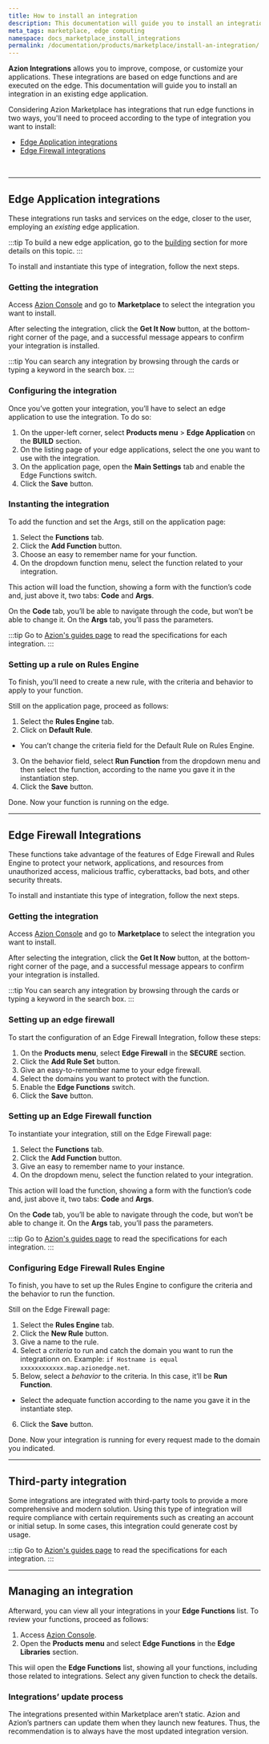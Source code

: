 ```yaml
---
title: How to install an integration
description: This documentation will guide you to install an integration in an existing edge application.
meta_tags: marketplace, edge computing
namespace: docs_marketplace_install_integrations
permalink: /documentation/products/marketplace/install-an-integration/
---
```



**Azion Integrations** allows you to improve, compose, or customize your applications. These integrations are based on edge functions and are executed on the edge. This documentation will guide you to install an integration in an existing edge application.

Considering Azion Marketplace has integrations that run edge functions in two ways, you'll need to proceed according to the type of integration you want to install:

- [Edge Application integrations](#edge-application-integrations)
- [Edge Firewall integrations](#edge-firewall-integrations)

<LinkButton link="/en/documentation/products/marketplace/integrations/" label="go to integrations reference" severity="secondary" /> 


<br />
<LinkButton link="/en/documentation/products/guides/#marketplace" label="Go to integrations guides" severity="secondary" /> 



---

## Edge Application integrations

These integrations run tasks and services on the edge, closer to the user, employing an *existing* edge application.

:::tip
To build a new edge application, go to the [building](/en/documentation/products/guides/build/build-an-application/) section for more details on this topic.
:::

To install and instantiate this type of integration, follow the next steps.

### Getting the integration

Access [Azion Console](https://console.azion.com) and go to **Marketplace** to select the integration you want to install.

After selecting the integration, click the **Get It Now** button, at the bottom-right corner of the page, and a successful message appears to confirm your integration is installed.

:::tip
You can search any integration by browsing through the cards or typing a keyword in the search box. 
:::

### Configuring the integration

Once you’ve gotten your integration, you’ll have to select an edge application to use the integration. To do so:

1. On the upper-left corner, select **Products menu** > **Edge Application** on the **BUILD** section.
2. On the listing page of your edge applications, select the one you want to use with the integration.
3. On the application page, open the **Main Settings** tab and enable the Edge Functions switch.
4. Click the **Save** button.

### Instanting the integration

To add the function and set the Args, still on the application page:

1. Select the **Functions** tab.
2. Click the **Add Function** button.
3. Choose an easy to remember name for your function.
4. On the dropdown function menu, select the function related to your integration.

This action will load the function, showing a form with the function’s code and, just above it, two tabs: **Code** and **Args**.

On the **Code** tab, you’ll be able to navigate through the code, but won’t be able to change it. On the **Args** tab, you’ll pass the parameters.

:::tip
Go to [Azion's guides page](/en/documentation/products/guides/#marketplace) to read the specifications for each integration.
:::

### Setting up a rule on Rules Engine

To finish, you'll need to create a new rule, with the criteria and behavior to apply to your function.

Still on the application page, proceed as follows:

1. Select the **Rules Engine** tab.
2. Click on **Default Rule**.
- You can’t change the criteria field for the Default Rule on Rules Engine.
3. On the behavior field, select **Run Function** from the dropdown menu and then select the function, according to the name you gave it in the instantiation step.
4. Click the **Save** button.

Done. Now your function is running on the edge.

---

## Edge Firewall Integrations

These functions take advantage of the features of Edge Firewall and Rules Engine to protect your network, applications, and resources from unauthorized access, malicious traffic, cyberattacks, bad bots, and other security threats.

To install and instantiate this type of integration, follow the next steps.

### Getting the integration

Access [Azion Console](https://console.azion.com) and go to **Marketplace** to select the integration you want to install.

After selecting the integration, click the **Get It Now** button, at the bottom-right corner of the page, and a successful message appears to confirm your integration is installed.

:::tip
You can search any integration by browsing through the cards or typing a keyword in the search box. 
:::

### Setting up an edge firewall

To start the configuration of an Edge Firewall Integration, follow these steps:

1. On the **Products menu**, select **Edge Firewall** in the **SECURE** section.
2. Click the **Add Rule Set** button.
3. Give an easy-to-remember name to your edge firewall.
4. Select the domains you want to protect with the function.
5. Enable the **Edge Functions** switch.
6. Click the **Save** button.

### Setting up an Edge Firewall function

To instantiate your integration, still on the Edge Firewall page:

1. Select the **Functions** tab.
2. Click the **Add Function** button.
3. Give an easy to remember name to your instance.
4. On the dropdown menu, select the function related to your integration.

This action will load the function, showing a form with the function’s code and, just above it, two tabs: **Code** and **Args**.

On the **Code** tab, you’ll be able to navigate through the code, but won’t be able to change it. On the **Args** tab, you’ll pass the parameters.

:::tip
Go to [Azion's guides page](/en/documentation/products/guides/#marketplace) to read the specifications for each integration.
:::

### Configuring Edge Firewall Rules Engine

To finish, you have to set up the Rules Engine to configure the criteria and the behavior to run the function.

Still on the Edge Firewall page:

1. Select the **Rules Engine** tab.
2. Click the **New Rule** button.
3. Give a name to the rule.
4. Select a *criteria* to run and catch the domain you want to run the integrationn on. Example: `if Hostname is equal xxxxxxxxxxxx.map.azionedge.net`.
5. Below, select a *behavior* to the criteria. In this case, it’ll be **Run Function**.
- Select the adequate function according to the name you gave it in the instantiate step.
6. Click the **Save** button.

Done. Now your integration is running for every request made to the domain you indicated.

---

## Third-party integration

Some integrations are integrated with third-party tools to provide a more comprehensive and modern solution. Using this type of integration will require compliance with certain requirements such as creating an account or initial setup. In some cases, this integration could generate cost by usage.

:::tip
Go to [Azion's guides page](/en/documentation/products/guides/#marketplace) to read the specifications for each integration.
:::

---

## Managing an integration

Afterward, you can view all your integrations in your **Edge Functions** list. To review your functions, proceed as follows:

1. Access [Azion Console](https://console.azion.com).
2. Open the **Products menu** and select **Edge Functions** in the **Edge Libraries** section.

This wiil open the **Edge Functions** list, showing all your functions, including those related to integrations. Select any given function to check the details.

### Integrations’ update process

The integrations presented within Marketplace aren’t static. Azion and Azion’s partners can update them when they launch new features. Thus, the recommendation is to always have the most updated integration version.

<LinkButton link="/en/documentation/products/marketplace/update-an-integration/" label="Go to How to update an integration guide" severity="secondary" /> 




